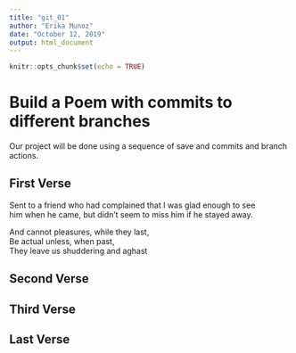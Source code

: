 ---
title: "git_01"
author: "Erika Munoz"
date: "October 12, 2019"
output: html_document
---

```{r setup, include=FALSE}
knitr::opts_chunk$set(echo = TRUE)
```
# Build a Poem with commits to different branches
Our project will be done using a sequence of save and commits and branch actions.
<!-- Do not modify or change any text in "!--" bracketed areas such as this --- these are instructions to
you, if you change any of this the git program will notice it and compromise your git merging strategy !-->

## First Verse 
<!--Put the first five lines of a poem by Lewis Carrol in this section!-->

Sent to a friend who had complained that I was glad enough to see   
him when he came, but didn't seem to miss him if he stayed away.  

And cannot pleasures, while they last,  
Be actual unless, when past,  
They leave us shuddering and aghast  

## Second Verse
<!--Put the first five lines of a poem by Robert Frost here!-->

## Third Verse
<!--Put the first two verses of The Walrus and the Carpenter here!-->

## Last Verse
<!--Put a short poem of your choice 8-20 lines,here!-->
